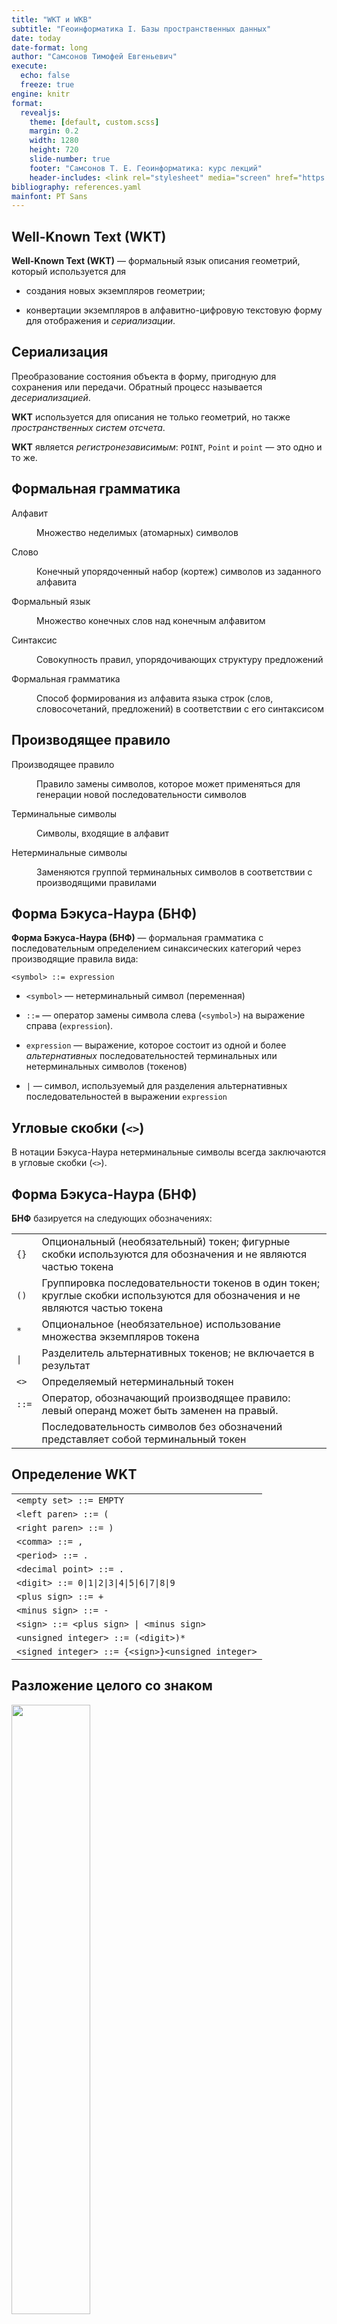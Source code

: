 ```yaml
---
title: "WKT и WKB"
subtitle: "Геоинформатика I. Базы пространственных данных"
date: today
date-format: long
author: "Самсонов Тимофей Евгеньевич"
execute:
  echo: false
  freeze: true
engine: knitr
format:
  revealjs: 
    theme: [default, custom.scss]
    margin: 0.2
    width: 1280
    height: 720
    slide-number: true
    footer: "Самсонов Т. Е. Геоинформатика: курс лекций"
    header-includes: <link rel="stylesheet" media="screen" href="https://fontlibrary.org//face/pt-sans" type="text/css"/>
bibliography: references.yaml
mainfont: PT Sans
---
```


## Well-Known Text (WKT)

**Well-Known Text (WKT)** --- формальный язык описания геометрий, который используется для

-   создания новых экземпляров геометрии;

-   конвертации экземпляров в алфавитно-цифровую текстовую форму для отображения и *сериализации*.

::: callout-note
## Сериализация

Преобразование состояния объекта в форму, пригодную для сохранения или передачи. Обратный процесс называется *десериализацией*.
:::

**WKT** используется для описания не только геометрий, но также *пространственных систем отсчета*.

**WKT** является *регистронезависимым*: `POINT`, `Point` и `point` --- это одно и то же.

## Формальная грамматика

Алфавит

:   Множество неделимых (атомарных) символов

Слово

:   Конечный упорядоченный набор (кортеж) символов из заданного алфавита

Формальный язык

:   Множество конечных слов над конечным алфавитом

Синтаксис

:   Совокупность правил, упорядочивающих структуру предложений

Формальная грамматика

:   Способ формирования из алфавита языка строк (слов, словосочетаний, предложений) в соответствии с его синтаксисом

## Производящее правило

Производящее правило

:   Правило замены символов, которое может применяться для генерации новой последовательности символов

Терминальные символы

:   Символы, входящие в алфавит

Нетерминальные символы

:   Заменяются группой терминальных символов в соответствии с производящими правилами

## Форма Бэкуса-Наура (БНФ)

**Форма Бэкуса-Наура (БНФ)** --- формальная грамматика с последовательным определением синаксических категорий через производящие правила вида:

`<symbol> ::= expression`

-   `<symbol>` --- нетерминальный символ (переменная)

-   `::=` --- оператор замены символа слева (`<symbol>`) на выражение справа (`expression`).

-   `expression` --- выражение, которое состоит из одной и более *альтернативных* последовательностей терминальных или нетерминальных символов (токенов)

-   `|` --- символ, используемый для разделения альтернативных последовательностей в выражении `expression`

::: callout-note
## Угловые скобки (`<>`)

В нотации Бэкуса-Наура нетерминальные символы всегда заключаются в угловые скобки (`<>`).
:::

## Форма Бэкуса-Наура (БНФ)

**БНФ** базируется на следующих обозначениях:

|       |                                                                                                                              |
|-------|------------------------------------------------------------------------------------------------------------------------------|
| `{}`  | Опциональный (необязательный) токен; фигурные скобки используются для обозначения и не являются частью токена                |
| `()`  | Группировка последовательности токенов в один токен; круглые скобки используются для обозначения и не являются частью токена |
| `*`   | Опциональное (необязательное) использование множества экземпляров токена                                                     |
| `|`   | Разделитель альтернативных токенов; не включается в результат                                                                |
| `<>`  | Определяемый нетерминальный токен                                                                                            |
| `::=` | Оператор, обозначающий производящее правило: левый операнд может быть заменен на правый.                                     |
|       | Последовательность символов без обозначений представляет собой терминальный токен                                            |

## Определение WKT

|                                                   |
|---------------------------------------------------|
| `<empty set> ::= EMPTY`                           |
| `<left paren> ::= (`                              |
| `<right paren> ::= )`                             |
| `<comma> ::= ,`                                   |
| `<period> ::= .`                                  |
| `<decimal point> ::= .`                           |
| `<digit> ::= 0|1|2|3|4|5|6|7|8|9`                 |
| `<plus sign> ::= +`                               |
| `<minus sign> ::= -`                              |
| `<sign> ::= <plus sign> | <minus sign>`           |
| `<unsigned integer> ::= (<digit>)*`               |
| `<signed integer> ::= {<sign>}<unsigned integer>` |

## Разложение целого со знаком

![](images/signed_integer.svg){width="50%"}

## Определение WKT

|                                                                                                                           |
|---------------------------------------------------------------------------------------------------------------------------|
| `<exact numeric literal> ::= <unsigned integer> {<decimal po int>{<unsigned integer>}}|<decimal point><unsigned integer>` |
| `<mantissa> ::= <exact numeric literal>`                                                                                  |
| `<exponent> ::= <signed integer>`                                                                                         |
| `<approximate numeric literal> ::= <mantissa>E<exponent>`                                                                 |
| `<unsigned numeric literal> ::= <exact numeric literal> | <approximate numeric literal>`                                  |
| `<signed numeric literal> ::= {<sign>}<unsigned numeric literal>`                                                         |
| `<x> ::= <signed numeric literal>`                                                                                        |
| `<y> ::= <signed numeric literal>`                                                                                        |
| `<z> ::= <signed numeric literal>`                                                                                        |
| `<m> ::= <signed numeric literal>`                                                                                        |

## Разложение действительного числа

![](images/signed_literal.svg){width="100%"}

## Определение $2D$-геометрий

+---------------------------------------------------------------------------------------------+
| `<point> ::= <x> <y>`                                                                       |
+---------------------------------------------------------------------------------------------+
| `<point text> ::= <empty set> | <left paren>`                                               |
|                                                                                             |
| `<point> <right paren>`                                                                     |
+---------------------------------------------------------------------------------------------+
| `<point tagged text> ::= point <point text>`                                                |
+---------------------------------------------------------------------------------------------+
| `<linestring text> ::= <empty set> | <left paren> <point> {<comma> <point>}* <right paren>` |
+---------------------------------------------------------------------------------------------+
| `<linestring tagged text> ::= linestring <linestring text>`                                 |
+---------------------------------------------------------------------------------------------+
| `<polygon text> ::= <empty set> | <left paren>`                                             |
|                                                                                             |
| `<linestring text>{<comma> <linestring text>}* <right paren>`                               |
+---------------------------------------------------------------------------------------------+
| `<polygon tagged text> ::= polygon <polygon text>`                                          |
+---------------------------------------------------------------------------------------------+
| `<triangle tagged text> ::= triangle <polygon text>`                                        |
+---------------------------------------------------------------------------------------------+

## Разложение $2D$-точки

![](images/point_tagged.svg){width="100%"}

Для остальных классов пустая (`EMPTY`) геометрия описывается аналогичным образом: `LINESTRING EMPTY`, `POLYGON EMPTY` и т.п.

## Разложение $2D$-линии и полигона

![](images/line_polygon_tagged.svg){width="100%"}

## Определение $2D$-геометрий

|                                                                                                                  |
|------------------------------------------------------------------------------------------------------------------|
| `<polyhedralsurface text> ::= <empty set> | <left paren> <polygon text> {<comma> <polygon text>}* <right paren>` |
| `<polyhedralsurface tagged text> ::= polyhedralsurface <polyhedralsurface text>`                                 |
| `<tin tagged text> ::= tin <polyhedralsurface text>`                                                             |

![](images/tin_tagged.svg){width="100%"}

## Определение $2D$-коллекций

+---------------------------------------------------------------------------------------------------------------------+
| `<multipoint text> ::= <empty set> | <left paren>`                                                                  |
|                                                                                                                     |
| `<point text> {<comma> <point text>}* <right paren>`                                                                |
+---------------------------------------------------------------------------------------------------------------------+
| `<multipoint tagged text> ::= multipoint <multipoint text>`                                                         |
+---------------------------------------------------------------------------------------------------------------------+
| `<multilinestring text> ::= <empty set> | <left paren> <linestring text>{<comma> <linestring text>}* <right paren>` |
+---------------------------------------------------------------------------------------------------------------------+
| `<multilinestring tagged text> ::= multilinestring <multilinestring text>`                                          |
+---------------------------------------------------------------------------------------------------------------------+
| `<multipolygon text> ::= <empty set> | <left paren>`                                                                |
|                                                                                                                     |
| `<polygon text> {<comma> <polygon text>}* <right paren>`                                                            |
+---------------------------------------------------------------------------------------------------------------------+
| `<multipolygon tagged text> ::=`                                                                                    |
|                                                                                                                     |
| `multipolygon <multipolygon text>`                                                                                  |
+---------------------------------------------------------------------------------------------------------------------+

## Разложение $2D$-мульти\[точки\|линии\]

![](images/multipoint_tagged.svg){width="100%"}

## Разложение $2D$-мультиполигона

![](images/multipolygon_tagged.svg){width="100%"}

## Определение $2D$-`GEOMETRYCOLLECTION`

+-----------------------------------------------------------------------------------------------------------------------------------+
| `<geometry tagged text> ::=`                                                                                                      |
|                                                                                                                                   |
| `<point tagged text> | <linestring tagged text>`                                                                                  |
|                                                                                                                                   |
| `| <polygon tagged text> | <triangle tagged text>`                                                                                |
|                                                                                                                                   |
| `| <polyhedralsurface tagged text> | <tin tagged text>`                                                                           |
|                                                                                                                                   |
| `| <multipoint tagged text> | <multilinestring tagged text>`                                                                      |
|                                                                                                                                   |
| `| <multipolygon tagged text>`                                                                                                    |
|                                                                                                                                   |
| `| <geometrycollection tagged text>`                                                                                              |
+-----------------------------------------------------------------------------------------------------------------------------------+
| `<geometrycollection text> ::= <empty set> | <left paren> <geometry tagged text> {<comma> <geometry tagged text>}* <right paren>` |
+-----------------------------------------------------------------------------------------------------------------------------------+
| `<geometrycollection tagged text> ::= geometrycollection <geometrycollection text>`                                               |
+-----------------------------------------------------------------------------------------------------------------------------------+

## Разложение $2D$-`GEOMETRYCOLLECTION`

![](images/geometry_tagged.svg){width="100%"}

## Определение $3D/4D$-геометрий и коллекций

Идентично $2D$ со следующими модификациями:

-   Количество координат равно числу измерений ($3$ или $4$)

-   После названия *tagged*-геометрии добавляется расширение `z`, `m` или `zm`:\
    `point z`, `linestring m`, `polygon zm`.

![](images/linestringzm_tagged.svg){width="100%"}

## Дополнительные измерения

1.  Стандартные геометрические операции и топологические предикаты *игнорируют* дополнительные измерения $ZM$.

2.  Не существует ограничений на координату $M$ --- она, в частности, не обязана непрерывно возрастать вдоль объекта `LINESTRING`.

3.  Интерфейс объектов с $M$-геометрией содержит дополнительные методы `LocateAlong()` и `LocateBetween()`.

| Метод                   | Назначение                                                                                |
|-------------------------|-------------------------------------------------------------------------------------------|
| `LocateAlong(m)`        | Возвращает производную геометрическую коллекцию, которая соответствует `m`                |
| `LocateBetween(m1, m2)` | Возвращает производную геометрическую коллекцию, которая соответствует отрезку `[m1, m2]` |

## Дополнительные измерения

Запрос измерения мультиточечного объекта:

**`p:`** `MULTIPOINT M(0 0 4, 2 1 1, 3 1 2, 4 2 4, 5 3 5, 7 2 7)`

**`p.LocateAlong(4):`** `MULTIPOINT M(0 0 4, 3 1 4)`

**`p.LocateBetween(2,4):`** `MULTIPOINT M(0 0 4, 2 1 2, 3 1 4)`

**`p.LocateAlong(3):`** `POINT M()` --- *пустой* объект

```python
#| fig-width: 3
#| fig-height: 1.5
#| out-width: 600px
#| out-height: 450px

import shapely
import pandas as pd
import geopandas as gpd
import matplotlib.pyplot as plt

mpts = shapely.MultiPoint(((0, 0), (2, 1), (3, 1), (4, 2), (5, 3), (7, 2)))
gmpts = gpd.GeoSeries(mpts)
df = pd.DataFrame({})
gdf = gpd.GeoDataFrame(df, geometry=gmpts)
gdf.plot(markersize = 50, color='orangered')
plt.show()
```

## Дополнительные измерения

Запрос измерения линейного объекта :

**`l:`** `MULTILINESTRING M((0 0 4, 2 1 1, 3 1 2), (4 2 4, 5 3 6))`

**`l.LocateAlong(3):`** `MULTIPOINT M(1.3 0.7 3)`

**`l.LocateBetween(2,5):`** `GEOMETRYCOLLECTION M(LINESTRING M(0 0 4,1.33 0.67 2),POINT M(3 1 2),LINESTRING M(4 2 4,4.5 2.5 5))`

**`l.LocateAlong(0.5):`** `POINT M()` --- *пустой* объект

```python
#| fig-width: 3
#| fig-height: 1.5
#| out-width: 600px
#| out-height: 300px
mline = shapely.MultiLineString((((0, 0), (2, 1), (3, 1)), ((4, 2), (5, 3), (7, 2))))
gmline = gpd.GeoSeries(mline)
df = pd.DataFrame({})
gdf = gpd.GeoDataFrame(df, geometry=gmline)
gdf.plot(color='orangered')
plt.show()
```

## Well-Known Binary (WKB)

**Well-Known Binary (WKB)** --- компактное представление геометрического объекта в виде непрерывной последовательности байтов.

-   Позволяет обмениваться пространственными данными в бинарной форме

-   Реализуется путем представления геометрического объекта в виде последовательности чисел типов `{Unsigned Integer, Double}` и их сериализации в последовательность байтов

-   Для сериализации используется порядок байтов с большого (*Big Endian*) или малого (*Little Endian*) конца.

`Unsigned Integer` --- $32$-битный ($4$-байтовый) тип данных, который представляет неотрицательные целые числа в диапазоне `[0, 4 294 967 259]`

`Double` --- $64$-битный ($8$-байтовый) тип данных, который представляет числа с плавающей точкой двойной точности стандарта [IEEE 754](https://en.wikipedia.org/wiki/IEEE_754).

## Коды геометрических типов {.table-small}

|                                  |        |         |         |          |
|----------------------------------|--------|---------|---------|----------|
| **Тип**                          | **XY** | **XYZ** | **XYM** | **XYZM** |
| `GEOMETRY`                       | `0`    | `1000`  | `2000`  | `3000`   |
| `POINT`                          | `1`    | `1001`  | `2001`  | `3001`   |
| `LINESTRING`                     | `2`    | `1002`  | `2002`  | `3002`   |
| `POLYGON`                        | `3`    | `1003`  | `2003`  | `3003`   |
| `MULTIPOINT`                     | `4`    | `1004`  | `2004`  | `3004`   |
| `MULTILINESTRING`                | `5`    | `1005`  | `2005`  | `3005`   |
| `MULTIPOLYGON`                   | `6`    | `1006`  | `2006`  | `3006`   |
| `GEOMETRYCOLLECTION`             | `7`    | `1007`  | `2007`  | `3007`   |
| $\texttt{CIRCULARSTRING}^ \star$ | `8`    | `1008`  | `2008`  | `3008`   |
| $\texttt{COMPOUNDCURVE}^\star$   | `9`    | `1009`  | `2009`  | `3009`   |
| $\texttt{CURVEPOLYGON}^\star$    | `10`   | `1010`  | `2010`  | `3010`   |

$\star$ --- зарезервированные типы

## Коды геометрических типов

|                     |        |         |         |          |
|---------------------|--------|---------|---------|----------|
| **Тип**             | **XY** | **XYZ** | **XYM** | **XYZM** |
| `MULTICURVE`        | `11`   | `1011`  | `2011`  | `3011`   |
| `MULTISURFACE`      | `12`   | `1012`  | `2012`  | `3012`   |
| `CURVE`             | `13`   | `1013`  | `2013`  | `3013`   |
| `SURFACE`           | `14`   | `1014`  | `2014`  | `3014`   |
| `POLYHEDRALSURFACE` | `15`   | `1015`  | `2015`  | `3015`   |
| `TIN`               | `16`   | `1016`  | `2016`  | `3016`   |

## Классы WKBGeometry

**Базовые определения типов**

``` code
// byte : 1 byte 
// uint32 : 32 bit unsigned integer (4 bytes) 
// double : double precision number (8 bytes) 
```

**Точки**

::: columns
::: {.column width="50%"}
``` code
Point { 
  double x; 
  double y;
} 

PointZ { 
  double x; 
  double y; 
  double z;
} 
```

Определения используют синтаксис, похожий на язык программирования ***C**.*
:::

::: {.column width="50%"}
``` code
PointM { 
  double x; 
  double y; 
  double m;
} 

PointZM { 
  double x; 
  double y; 
  double z; 
  double m;
}
```
:::
:::

## Классы WKBGeometry

::: columns
::: {.column width="50%"}
**Линейные кольца**

``` code
LinearRing { 
  uint32 numPoints; 
  Point points[numPoints];
} 

LinearRingZ { 
  uint32 numPoints; 
  PointZ points[numPoints];
} 

LinearRingM { 
  uint32 numPoints; 
  PointM points[numPoints];
} 

LinearRingZM { 
  uint32 numPoints; 
  PointZM points[numPoints];
}
```
:::

::: {.column width="50%"}
**Порядок байтов**

``` code
enum WKBByteOrder { 
  wkbXDR = 0, // Big Endian 
  wkbNDR = 1 // Little Endian 
}
```

Порядок байтов определяет последовательность представления машинного слова в памяти компьютера:

-   **Big Endian (BE)** --- от большего к меньшему

-   **Littel Endian (LE)** --- от меньшего к большему

В современных компьютерах машинное слово $64$-битное и состоит из $8$ байтов.
:::
:::

## Endians

$256 = 2^8$ --- максимальное число, которое можно записать в один байт.

Произвольное число можно разложить по байтам:

$$
M = \sum_{i=0}^{n-1}A_i\cdot 256^i=A_0\cdot 256^0+A_1\cdot 256^1+A_2\cdot 256^2+\dots+A_{n-1}\cdot 256^{n-1}.
$$

-   $A_0,\dots,A_{n-1}$ --- целые числа в диапазоне от $0$ до $255$

-   $A_0$ --- младший (*little*) байт

-   $A_{n-1}$ --- старший (*big*) байт

Число $11789422_{10}$ ($\texttt{0x}\color{red}{\texttt{B3}}\color{green}{\texttt{E4}}\color{blue}{\texttt{6E}}_{16}$) можно записать двумя способами:

|                          |                                                                                                                                                                             |
|--------------------------|-----------------------------------------------------------------------------------------------------------------------------------------------------------------------------|
| $\texttt{Big Endian}$    | $\color{red}{A_{n-1}}...\color{green}{A_1}\color{blue}{A_0} \rightarrow \color{red}{\texttt{1011 0011}}~\color{green}{\texttt{1110 0100}}~\color{blue}{\texttt{0110 1110}}$ |
| $\texttt{Little Endian}$ | $\color{blue}{A_0}\color{green}{A_1}...\color{red}{A_{n-1}} \rightarrow \color{blue}{\texttt{0110 1110}}~\color{green}{\texttt{1110 0100}}~\color{red}{\texttt{1011 0011}}$ |

## IEEE 754 `binary64`

Число двойной точности записывается из трёх компонент:

![](images/IEEE_754.svg){width="100%"}

Для конвертации из бинарной в десятичную форму используется соотношение:

$$
(-1)^s \cdot \bigg(1 + \frac{m}{2^{52}}\bigg) \cdot 2^{e-1023}
$$

|                             |                              |
|-----------------------------|------------------------------|
| Порядок числа               | от $10^{-307}$ до $10^{307}$ |
| Точность, десятичных знаков | 16                           |

## Классы WKBGeometry

::: columns
::: {.column width="50%"}
``` code
WKBPoint { 
  byte byteOrder; 
  static uint32 wkbType = 1; 
  Point point
}

WKBLineString { 
  byte byteOrder; 
  static uint32 wkbType = 2; 
  uint32 numPoints; 
  Point points[numPoints]
}

WKBPolygon {
  byte byteOrder; 
  static uint32 wkbType = 3; 
  uint32 numRings; 
  LinearRing rings[numRings]
}
```
:::

::: {.column width="50%"}
``` code
WKBTriangle { 
  byte byteOrder; 
  static uint32 wkbType = 17; 
  uint32 numRings; 
  LinearRing rings[numRings]
}

WKBPolyhedralSurface { 
  byte byteOrder; 
  static uint32 wkbType = 15; 
  uint32 numPolygons; 
  WKBPolygon polygons[numPolygons]
}

WKBTIN { 
  byte byteOrder; 
  static uint32 wkbType = 16; 
  uint32 numPolygons; 
  WKBPolygon polygons[numPolygons]
}
```
:::
:::

## Классы WKBGeometry

::: columns
::: {.column width="50%"}
``` code
WKBMultiPoint { 
  byte byteOrder; 
  static uint32 wkbType=4; 
  uint32 numPoints; 
  WKBPoint points[numPoints]
}

WKBMultiLineString { 
  byte byteOrder; 
  static uint32 wkbType = 5; 
  uint32 numLineStrings; 
  WKBLineString lineStrings[numLineStrings]
}

WKBMultiPolygon { 
  byte byteOrder; 
  static uint32 wkbType = 6; 
  uint32 numPolygons; 
  WKBPolygon polygons[numPolygons]
}
```
:::

::: {.column width="50%"}
``` code
WKBGeometryCollection { 
  byte byte_order; 
  static uint32 wkbType = 7; 
  uint32 numGeometries; 
  WKBGeometry geometries[numGeometries]
}

WKBGeometry {
  Union { 
    WKBPoint point; 
    WKBLineString linestring; 
    WKBPolygon polygon; 
    WKBTriangle triangle 
    WKBPolyhedralSurface polyhedralsurface; 
    WKBTIN tin WKBMultiPoint mpoint; 
    WKBMultiLineString mlinestring; 
    WKBMultiPolygon mpolygon; 
    WKBGeometryCollection 
    collection;
  }
}
```
:::
:::

## Пример

``` code
WKBPoint { 
  byte byteOrder; 
  static uint32 wkbType = 1; 
  Point point
}
Point { 
  double x; 
  double y;
} 
POINT (1.3 2.7)
Little Endian: 01 01000000 CDCCCCCCCCCCF43F 9A99999999990540
Big Endian x:  3FF4CCCCCCCCCCCD = 
                  0 01111111111 0100 1100 1100 1100 1100 1100 1100 
                                1100 1100 1100 1100 1100 1101
По основанию 10:  0    1023     1351079888211149
                 (s)   (e)      (m)
```

$$
(-1)^0 \cdot \bigg(1 + \frac{1351079888211149}{4 503 599 627 370 496} \bigg) \cdot 2^{1023-1023} = 1 \cdot (1 + 0.3) \cdot 2^0 = 1.3
$$

## Библиография
